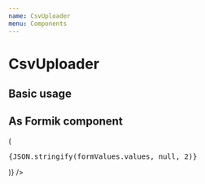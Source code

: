 ```yaml
---
name: CsvUploader
menu: Components
---
```




# CsvUploader

<PropsTable of={CsvUploader} />

## Basic usage

<Playground>
  <CsvUploaderPrimitive
    config={{
      columns: [
        {
          name: 'Address',
          validators: [validators.isString, validators.isNotEmpty],
        },
        {
          name: 'Sale Lockup',
          validators: [validators.isDate, validators.isNotEmpty],
        },
        {
          name: 'Purchase Lockup',
          validators: [validators.isDate, validators.isNotEmpty],
        },
      ],
      header: true,
      maxRows: 3,
      missingRequiredColumnsErrorMessage:
        'Some required columns do not exist in the CSV',
      extraColumnsErrorMessage: 'the CSV file contains extra columns',
      rowsExceedMaxLimitErrorMessage:
        'The CSV file contains more columns than the maximum limit',
    }}
  />
</Playground>

## As Formik component

<Playground>
  <Formik
    initialValues={{ myFile: null }}
    render={formValues => (
      <form>
        <pre>{JSON.stringify(formValues.values, null, 2)}</pre>
        <FormItem name="myFile">
          <FormItem.Input
            component={CsvUploader}
            config={{
              columns: [
                {
                  name: 'column 1',
                  validators: [validators.isString, validators.isNotEmpty],
                },
                {
                  name: 'column 2',
                  validators: [validators.isString, validators.isNotEmpty],
                },
              ],
              header: true,
              maxRows: 2,
              missingRequiredColumnsErrorMessage:
                'Some required columns do not exist in the CSV',
              extraColumnsErrorMessage: 'the CSV file contains extra columns',
              rowsExceedMaxLimitErrorMessage:
                'The CSV file contains more columns than the maximum limit',
            }}
          />
        </FormItem>
      </form>
    )}
  />
</Playground>
